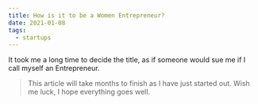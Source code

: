 ---
title: How is it to be a Women Entrepreneur?
date: 2021-01-08
tags:
  - startups
---

It took me a long time to decide the title, as if someone would sue me if I call myself an Entrepreneur.



>This article will take months to finish as I have just started out. Wish me luck, I hope everything goes well.